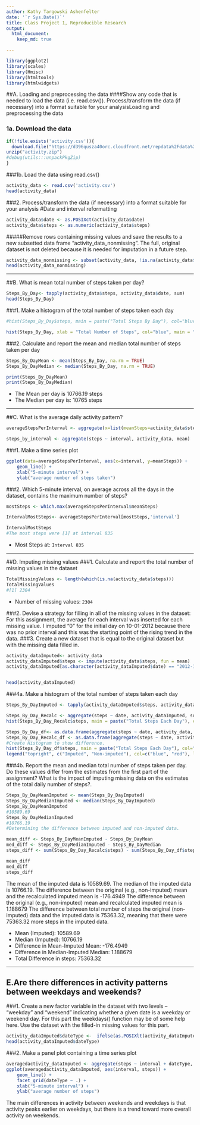 ---
author: Kathy Targowski Ashenfelter
date: '`r Sys.Date()`'
title: Class Project 1, Reproducible Research
output: 
  html_document:
    keep_md: true

---


```{r}
library(ggplot2)
library(scales)
library(Hmisc)
library(htmltools)
library(htmlwidgets)
```

##A. Loading and preprocessing the data
####Show any code that is needed to load the data (i.e. read.csv()). Process/transform the data (if necessary) into a format suitable for your analysisLoading and preprocessing the data

### 1a. Download the data
```{r, echo='TRUE', results='markup', warning=TRUE, message=TRUE}
if(!file.exists('activity.csv')){
  download.file("https://d396qusza40orc.cloudfront.net/repdata%2Fdata%2Factivity.zip", destfile="activity.zip")
unzip("activity.zip")
#debug(utils:::unpackPkgZip)
}
```
###1b. Load the data using read.csv()
```{r, echo='TRUE', results='markup', warning=TRUE, message=TRUE}
activity_data <- read.csv('activity.csv')
head(activity_data)
```
###2. Process/transform the data (if necessary) into a format suitable for your analysis
#Date and interval reformatting
```{r, echo='TRUE', results='markup', warning=TRUE, message=TRUE}

activity_data$date <- as.POSIXct(activity_data$date)
activity_data$steps <- as.numeric(activity_data$steps)
```

#####Remove rows containing missing values and save the results to a new subsetted data frame “activity_data_nonmissing”. The full, original dataset is not deleted because it is needed for imputation in a future step.
```{r, echo='TRUE', results='markup', warning=TRUE, message=TRUE}

activity_data_nonmissing <- subset(activity_data, !is.na(activity_data$steps))
head(activity_data_nonmissing)
```

-----

##B. What is mean total number of steps taken per day?
```{r, echo='TRUE', results='markup', warning=TRUE, message=TRUE}
Steps_By_Day<- tapply(activity_data$steps, activity_data$date, sum)
head(Steps_By_Day)

```

###1. Make a histogram of the total number of steps taken each day
```{r, echo='TRUE', results='markup', warning=TRUE, message=TRUE}
#hist(Steps_By_Day$steps, main = paste("Total Steps By Day"), col="blue", xlab="Total Number of Steps")

hist(Steps_By_Day, xlab = "Total Number of Steps", col="blue", main = "Histogram of Total Steps By Day")
```

###2. Calculate and report the mean and median total number of steps taken per day
```{r, echo='TRUE', results='markup', warning=TRUE, message=TRUE}
Steps_By_DayMean <- mean(Steps_By_Day, na.rm = TRUE)
Steps_By_DayMedian <- median(Steps_By_Day, na.rm = TRUE)

print(Steps_By_DayMean)
print(Steps_By_DayMedian)
```
* The Mean per day is 10766.19 steps
* The Median per day is: 10765 steps

-----

##C. What is the average daily activity pattern?
```{r, echo='TRUE', results='markup', warning=TRUE, message=TRUE}
averageStepsPerInterval <- aggregate(x=list(meanSteps=activity_data$steps), by=list(interval=activity_data$interval), FUN=mean, na.rm=TRUE)

steps_by_interval <- aggregate(steps ~ interval, activity_data, mean)

```


###1. Make a time series plot
```{r, echo='TRUE', results='markup', warning=TRUE, message=TRUE}
ggplot(data=averageStepsPerInterval, aes(x=interval, y=meanSteps)) +
    geom_line() +
    xlab("5-minute interval") +
    ylab("average number of steps taken") 
```

###2. Which 5-minute interval, on average across all the days in the dataset, contains the maximum number of steps?
```{r, echo='TRUE', results='markup', warning=TRUE, message=TRUE}
mostSteps <- which.max(averageStepsPerInterval$meanSteps)

IntervalMostSteps<- averageStepsPerInterval[mostSteps,'interval']

IntervalMostSteps 
#The most steps were [1] at interval 835
```

* Most Steps at: `Interval 835`


----

##D. Imputing missing values
###1. Calculate and report the total number of missing values in the dataset 
```{r, echo='TRUE', results='markup', warning=TRUE, message=TRUE}
TotalMissingValues <- length(which(is.na(activity_data$steps)))
TotalMissingValues 
#[1] 2304
```

* Number of missing values: `2304`

###2. Devise a strategy for filling in all of the missing values in the dataset: For this assignment, the average for each interval was inserted for each missing value. I imputed "0" for the initial day on 10-01-2012 because there was no prior interval and this was the starting point of the rising trend in the data.
###3. Create a new dataset that is equal to the original dataset but with the missing data filled in.
```{r, echo='TRUE', results='markup', warning=TRUE, message=TRUE}
activity_dataImputed<- activity_data
activity_dataImputed$steps <- impute(activity_data$steps, fun = mean)
activity_dataImputed[as.character(activity_dataImputed$date) == "2012-10-01", 1] <- 0


head(activity_dataImputed)
```


###4a. Make a histogram of the total number of steps taken each day 
```{r, echo='TRUE', results='markup', warning=TRUE, message=TRUE}
Steps_By_DayImputed <- tapply(activity_dataImputed$steps, activity_dataImputed$date, sum)

Steps_By_Day_Recalc <- aggregate(steps ~ date, activity_dataImputed, sum)
hist(Steps_By_Day_Recalc$steps, main = paste("Total Steps Each Day"), col="blue", xlab="Number of Steps")

Steps_By_Day_df<- as.data.frame(aggregate(steps ~ date, activity_data, sum))
Steps_By_Day_Recalc_df <- as.data.frame(aggregate(steps ~ date, activity_dataImputed, sum))
#Create Histogram to show difference. 
hist(Steps_By_Day_df$steps, main = paste("Total Steps Each Day"), col="red", xlab="Number of Steps", add=T)
legend("topright", c("Imputed", "Non-imputed"), col=c("blue", "red"), lwd=10)
```

###4b. Report the mean and median total number of steps taken per day. Do these values differ from the estimates from the first part of the assignment? What is the impact of imputing missing data on the estimates of the total daily number of steps?. 
```{r, echo='TRUE', results='markup', warning=TRUE, message=TRUE}
Steps_By_DayMeanImputed <- mean(Steps_By_DayImputed)
Steps_By_DayMedianImputed <- median(Steps_By_DayImputed)
Steps_By_DayMeanImputed
#10589.69
Steps_By_DayMedianImputed
#10766.19
#Determining the difference between imputed and non-imputed data.

mean_diff <- Steps_By_DayMeanImputed - Steps_By_DayMean
med_diff <- Steps_By_DayMedianImputed - Steps_By_DayMedian
steps_diff <- sum(Steps_By_Day_Recalc$steps) - sum(Steps_By_Day_df$steps)

mean_diff 
med_diff
steps_diff
```

The mean of the imputed data is 10589.69.
The median of the imputed data is 10766.19.
The difference between the original (e.g., non-imputed) mean and the recalculated imputed mean is -176.4949
The difference between the original (e.g., non-imputed) mean and recalculated imputed mean is 1.188679
The difference between total number of steps the original (non-imputed) data and the imputed data is 75363.32, meaning that there were 75363.32 more steps in the imputed data.



* Mean (Imputed): 10589.69
* Median (Imputed):  10766.19
* Difference in Mean-Imputed Mean: -176.4949
* Difference in Median-Imputed Median: 1.188679
* Total Difference in steps: 75363.32


----

## E.Are there differences in activity patterns between weekdays and weekends? 
###1. Create a new factor variable in the dataset with two levels – “weekday” and “weekend” indicating whether a given date is a weekday or weekend day. For this part the weekdays() function may be of some help here. Use the dataset with the filled-in missing values for this part.

```{r}
activity_dataImputed$dateType <-  ifelse(as.POSIXlt(activity_dataImputed$date)$wday %in% c(0,6), 'weekend', 'weekday')
head(activity_dataImputed$dateType)
```

###2. Make a panel plot containing a time series plot

```{r, echo='TRUE', results='markup', warning=TRUE, message=TRUE}
averagedactivity_dataImputed <- aggregate(steps ~ interval + dateType, data=activity_dataImputed, mean)
ggplot(averagedactivity_dataImputed, aes(interval, steps)) + 
    geom_line() + 
    facet_grid(dateType ~ .) +
    xlab("5-minute interval") + 
    ylab("average number of steps")
```
The main differences in activity between weekends and weekdays is that activity peaks earlier on weekdays, but there is a trend toward more overall activity on weekends.
